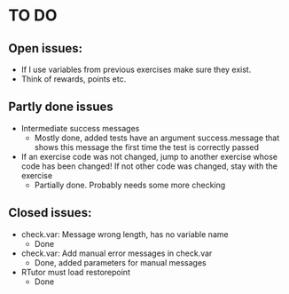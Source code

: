 TO DO
========================================================

## Open issues:

- If I use variables from previous exercises make sure they exist.
- Think of rewards, points etc.

## Partly done issues

- Intermediate success messages
  - Mostly done, added tests have an argument success.message that shows this message the first time the test is correctly passed
  
- If an exercise code was not changed, jump to another exercise whose code has been changed! If not other code was changed, stay with the exercise
  - Partially done. Probably needs some more checking


## Closed issues:

- check.var: Message wrong length, has no variable name
  - Done
- check.var: Add manual error messages in check.var
  - Done, added parameters for manual messages

- RTutor must load restorepoint
  - Done